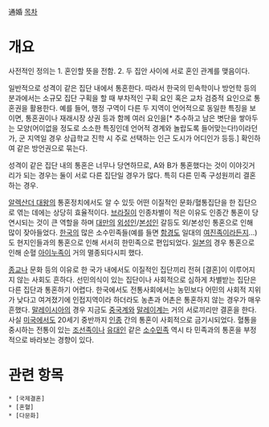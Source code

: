 通婚
[[목차]]
= 개요 =
사전적인 정의는 1. 혼인할 뜻을 전함.  2. 두 집안 사이에 서로 혼인 관계를 맺음이다.

일반적으로 성격이 같은 집단 내에서 통혼한다. 따라서 한국의 민속학이나 방언학 등의 분과에서는 소규모 집단 구획을 할 때 부차적인 구획 요인 혹은 교차 검증적 요인으로 통혼권을 활용한다. 예를 들어, 행정 구역이 다른 두 지역이 언어적으로 동일한 특징을 보이면, 통혼권이나 재래시장 상권 등과 함께 여러 요인을[* 추수하고 남은 볏단을 쌓아두는 모양(어이없을 정도로 소소한 특징인데 언어적 경계와 놀랍도록 들어맞는다!)이라던가, 군 지역일 경우 상급학교 진학 시 주로 선택하는 인근 도시가 어디인가 등등.] 확인하여 같은 방언권으로 묶는다.

성격이 같은 집단 내의 통혼은 너무나 당연하므로, A와 B가 통혼했다는 것이 이야깃거리가 되는 경우는 둘이 서로 다른 집단일 경우가 많다. 특히 다른 민족 구성원끼리 결혼하는 경우.

[[알렉산더 대왕]]의 통혼정치에서도 알 수 있듯 어떤 이질적인 문화/혈통집단을 한 집단으로 엮는 데에는 상당히 효율적이다. [[브라질]]이 인종차별이 적은 이유도 인종간 통혼이 당연시되는 것이 큰 역할을 하며 [[대만]]의 [[외성인]]/[[본성인]] 갈등도 외/본성인 통혼으로 인해 많이 잦아들었다. [[한국]]의 많은 소수민족들(예를 들면 [[함경도]] 일대의 [[여진]]족이라든지...)도 현지인들과의 통혼으로 인해 서서히 한민족으로 편입되었다. [[일본]]의 경우 통혼으로 인해 순혈 [[아이누]]족이 거의 멸종되다시피 했다.

[[종교]]나 문화 등의 이유로 한 국가 내에서도 이질적인 집단끼리 전혀 [결혼]이 이루어지지 않는 사회도 흔하다. 선민의식이 있는 집단이나 사회적으로 심하게 차별받는 집단은 다른 집단과 통혼하기 어렵다. 한국에서도 전통사회에서는 농민보다 어민의 사회적 지위가 낮다고 여겨졌기에 인접지역이라 하더라도 농촌과 어촌은 통혼하지 않는 경우가 매우 흔했다. [[말레이시아]]의 경우 지금도 [[중국]]계와 [[말레이]]계는 거의 서로끼리만 결혼을 한다. 사실 [[미국]]에서도 20세기 중반까지 [[인종]] 간의 통혼이 사회적으로 금기시되었다. 혈통을 중시하는 전통이 있는 [[조선족]]이나 [[유대인]] 같은 [[소수민족]] 역시 타 민족과의 통혼을 부정적으로 바라보는 경향이 있다.

= 관련 항목 =
 * [국제결혼]
 * [혼혈]
 * [다문화]
